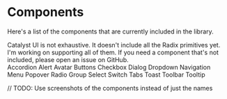 
# Components

Here's a list of the components that are currently included in the library.

<Callout type='warning'>
	Catalyst UI is not exhaustive. It doesn't include all the Radix primitives
	yet. I'm working on supporting all of them. If you need a component that's
	not included, please open an issue on GitHub.
</Callout>

<div className='grid grid-cols-2 gap-4 mt-8'>
	<ComponentLink href='/docs/accordion'>Accordion</ComponentLink>
	<ComponentLink href='/docs/alert'>Alert</ComponentLink>
	<ComponentLink href='/docs/avatar'>Avatar</ComponentLink>
	<ComponentLink href='/docs/buttons'>Buttons</ComponentLink>
	<ComponentLink href='/docs/checkbox'>Checkbox</ComponentLink>
	<ComponentLink href='/docs/dialog'>Dialog</ComponentLink>
	<ComponentLink href='/docs/dropdown'>Dropdown</ComponentLink>
	<ComponentLink href='/docs/nav'>Navigation Menu</ComponentLink>
	<ComponentLink href='/docs/popover'>Popover</ComponentLink>
	<ComponentLink href='/docs/radio-group'>Radio Group</ComponentLink>
	<ComponentLink href='/docs/select'>Select</ComponentLink>
	<ComponentLink href='/docs/switch'>Switch</ComponentLink>
	<ComponentLink href='/docs/tabs'>Tabs</ComponentLink>
	<ComponentLink href='/docs/toast'>Toast</ComponentLink>
	<ComponentLink href='/docs/toolbar'>Toolbar</ComponentLink>
	<ComponentLink href='/docs/tooltip'>Tooltip</ComponentLink>
</div>

// TODO: Use screenshots of the components instead of just the names
